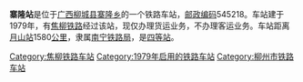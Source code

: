 {{Unreferenced|time=2021-04-28T23:47:08+00:00}}
{{noteTA
|1=zh-cn:始发车次; zh-hk:列車班次;
|2=zh-cn:车次; zh-hk:班次;
}}
{{Infobox China railway station 
|车站名称 = 寨隆站
|车站名称拼音 = 
|车站地址 = [[广西|广西]][[柳城县|柳城县]]
|归属 = [[南宁铁路局|南宁铁路局]]
|车站等级 = [[四等站_(中铁)|四等站]]
|线路 = [[焦柳铁路|焦柳铁路]]
}}
'''寨隆站'''是位于[[广西|广西]][[柳城县|柳城县]][[寨隆乡|寨隆乡]]的一个铁路车站，[[邮政编码|邮政编码]]545218。车站建于1979年，有[[焦柳铁路|焦柳铁路]]经过该站，现仅办理货运业务，不办理客运业务。车站距离[[月山站|月山站]]1580[[公里|公里]]，隶属[[南宁铁路局|南宁铁路局]]，是[[四等站_(中铁)|四等站]]。

{{start rail box}}
{{s-inop|[[古砦站|古砦站]]}}
{{s-line|[[焦柳铁路|焦柳铁路]]}}
{{s-inop|[[大岭站|大岭站]]}}
{{end box}}
{{焦柳铁路}}
{{铁路车站小作品}}
{{广西小作品}}

[[Category:焦柳铁路车站|Category:焦柳铁路车站]]
[[Category:1979年启用的铁路车站|Category:1979年启用的铁路车站]]
[[Category:柳州市铁路车站|Category:柳州市铁路车站]]